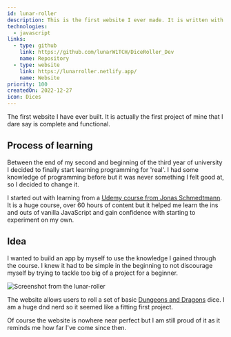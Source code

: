 ```yaml
---
id: lunar-roller
description: This is the first website I ever made. It is written with HTML, CSS and Javascript only. It's sole purpose is to allow user to roll multiple-sided dice.
technologies:
  - javascript
links:
  - type: github
    link: https://github.com/lunarW1TCH/DiceRoller_Dev
    name: Repository
  - type: website
    link: https://lunarroller.netlify.app/
    name: Website
priority: 100
createdOn: 2022-12-27
icon: Dices
---
```



The first website I have ever built. It is actually the first project of mine that I dare say is complete and functional.

## Process of learning

Between the end of my second and beginning of the third year of university I decided to finally start learning programming for 'real'. I had some knowledge of programming before but it was never something I felt good at, so I decided to change it.

I started out with learning from a [Udemy course from Jonas Schmedtmann](https://www.udemy.com/course/the-complete-javascript-course/?couponCode=ST15MT31224). It is a huge course, over 60 hours of content but it helped me learn the ins and outs of vanilla JavaScript and gain confidence with starting to experiment on my own.

## Idea

I wanted to build an app by myself to use the knowledge I gained through the course. I knew it had to be simple in the beginning to not discourage myself by trying to tackle too big of a project for a beginner.

<Img src="lunar-roller" alt="Screenshot from the lunar-roller" />

The website allows users to roll a set of basic [Dungeons and Dragons](https://dnd.wizards.com/) dice. I am a huge dnd nerd so it seemed like a fitting first project.

Of course the website is nowhere near perfect but I am still proud of it as it reminds me how far I've come since then.
